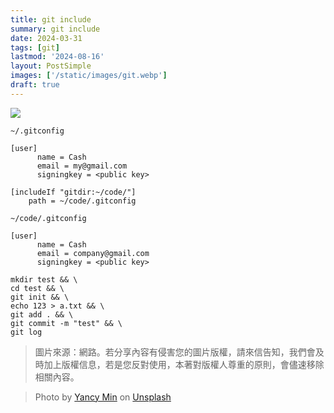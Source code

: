 ```yaml
---
title: git include
summary: git include
date: 2024-03-31
tags: [git]
lastmod: '2024-08-16'
layout: PostSimple
images: ['/static/images/git.webp']
draft: true
---
```


![](/static/images/git.webp)

`~/.gitconfig`

```gitconfig
[user]
      name = Cash
      email = my@gmail.com
      signingkey = <public key>

[includeIf "gitdir:~/code/"]
    path = ~/code/.gitconfig
```

`~/code/.gitconfig`

```gitconfig
[user]
      name = Cash
      email = company@gmail.com
      signingkey = <public key>
```

```shell
mkdir test && \
cd test && \
git init && \
echo 123 > a.txt && \
git add . && \
git commit -m "test" && \
git log
```

> 圖片來源：網路。若分享內容有侵害您的圖片版權，請來信告知，我們會及時加上版權信息，若是您反對使用，本著對版權人尊重的原則，會儘速移除相關內容。

> Photo by [Yancy Min](https://unsplash.com/@yancymin?utm_content=creditCopyText&utm_medium=referral&utm_source=unsplash) on [Unsplash](https://unsplash.com/photos/a-close-up-of-a-text-description-on-a-computer-screen-842ofHC6MaI?utm_content=creditCopyText&utm_medium=referral&utm_source=unsplash)
